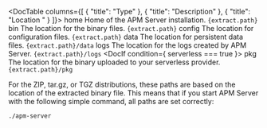
<DocTable columns={[
  { "title": "Type" },
  { "title": "Description" },
  { "title": "Location " }
]}>
  <DocRow>
    <DocCell>home</DocCell>
    <DocCell>
      Home of the APM Server installation.
    </DocCell>
    <DocCell>
      `{extract.path}`
    </DocCell>
  </DocRow>
  <DocRow>
    <DocCell>bin</DocCell>
    <DocCell>
      The location for the binary files.
    </DocCell>
    <DocCell>
      `{extract.path}`
    </DocCell>
  </DocRow>
  <DocRow>
    <DocCell>config</DocCell>
    <DocCell>
      The location for configuration files.
    </DocCell>
    <DocCell>
      `{extract.path}`
    </DocCell>
  </DocRow>
  <DocRow>
    <DocCell>data</DocCell>
    <DocCell>
      The location for persistent data files.
    </DocCell>
    <DocCell>
      `{extract.path}/data`
    </DocCell>
  </DocRow>
  <DocRow>
    <DocCell>logs</DocCell>
    <DocCell>
      The location for the logs created by APM Server.
    </DocCell>
    <DocCell>
      `{extract.path}/logs`
    </DocCell>
  </DocRow>
  <DocIf condition={ serverless === true }>
    <DocRow>
      <DocCell>pkg</DocCell>
      <DocCell>
        The location for the binary uploaded to your serverless provider.
      </DocCell>
      <DocCell>
        `{extract.path}/pkg`
      </DocCell>
    </DocRow>
  </DocIf>
</DocTable>

For the ZIP, tar.gz, or TGZ distributions, these paths are based on the location
of the extracted binary file. This means that if you start APM Server with
the following simple command, all paths are set correctly:

```sh
./apm-server
```

